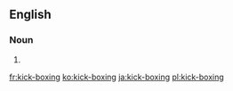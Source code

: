 {{also|kickboxing}}
==English==

===Noun===
{{en-noun|head=[[kick]]-[[boxing]]|-}}

# {{alternative spelling of|kickboxing|lang=en}}

[[fr:kick-boxing]]
[[ko:kick-boxing]]
[[ja:kick-boxing]]
[[pl:kick-boxing]]